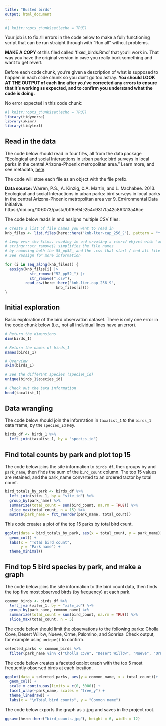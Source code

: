 ```yaml
---
title: "Busted birds"
output: html_document
---
```


```r
#| knitr::opts_chunk$set(echo = TRUE)
```

Your job is to fix all errors in the code below to make a fully functioning script that can be run straight through with "Run all" without problems. 

**MAKE A COPY** of this filed called 'fixed_birds.Rmd' that you'll work in. That way you have the original version in case you really bork something and want to get revert. 

Before each code chunk, you're given a description of what is supposed to happen in each code chunk so you don't go too astray. **You should LOOK AT THE OUTPUT of each line after you've corrected any errors to ensure that it's working as expected, and to confirm you understand what the code is doing.** 

No error expected in this code chunk:
```r
#| knitr::opts_chunk$set(echo = TRUE)
library(tidyverse)
library(skimr)
library(tidytext)
```

## Read in the data

The code below should read in four files, all from the data package "Ecological and social Interactions in urban parks: bird surveys in local parks in the central Arizona-Phoenix metropolitan area." Learn more, and see metadata, [here](https://portal.edirepository.org/nis/mapbrowse?packageid=knb-lter-cap.256.9).

The code will store each file as an object with the file prefix. 

**Data source:** Warren, P.S., A. Kinzig, C.A. Martin, and L. Machabee. 2013. Ecological and social Interactions in urban parks: bird surveys in local parks in the central Arizona-Phoenix metropolitan area ver 9. Environmental Data Initiative. https://doi.org/10.6073/pasta/bff8e94e254c9317fa42c86f413a46ce

The code below reads in and assigns multiple CSV files:
```r

# Create a list of file names you want to read in
knb_files <- list.files(here::here("knb-lter-cap_256_9"), pattern = "*.csv")

# Loop over the files, reading in and creating a stored object with 'assign()'. See ?assign for more information.
# stringr::str_remove() simplifies the file names
# by removing both the 55_pp52_ and the .csv that start / end all file names
# See ?assign for more information

for (i in seq_along(knb_files)) {
  assign(knb_files[i] |>    
           str_remove("52_pp52_") |>  
           str_remove(".csv"),   
         read_csv(here::here("knb-lter-cap_256_9", 
                       knb_files[i])))
}

```

## Initial exploration

Basic exploration of the bird observation dataset. There is only one error in the code chunk below (i.e., not all individual lines have an error). 
```r
# Return the dimensions 
dim(birds_1)

# Return the names of birds_1
names(birds_1)

# Overview
skim(birds_1)

# See the different species (species_id)
unique(birds_1$species_id)

# Check out the taxa information
head(taxalist_1)
```

## Data wrangling

The code below should join the information in `taxalist_1` to the `birds_1` data frame, by the `species_id` key. 

```r
birds_df <- birds_1 %>% 
  left_join(taxalist_1, by = "species_id")
```

## Find total counts by park and plot top 15

The code below joins the site information to `birds_df`, then groups by and `park_name`, then finds the sum of the `bird_count` column. The top 15 values are retained, and the park_name converted to an ordered factor by total count. 

```r
bird_totals_by_park <- birds_df %>% 
  left_join(sites_1, by = "site_id") %>% 
  group_by(park_name) %>% 
  summarize(total_count = sum(bird_count, na.rm = TRUE)) %>% 
  slice_max(total_count, n = 15) %>% 
  mutate(park_name = fct_reorder(park_name, total_count))
```

This code creates a plot of the top 15 parks by total bird count. 
```r
ggplot(data = bird_totals_by_park, aes(x = total_count, y = park_name)) +
  geom_col() +
  labs(x = "Total bird count",
       y = "Park name") +
  theme_minimal()
```


## Find top 5 bird species by park, and make a graph

The code below joins the site information to the bird count data, then finds the top five most observed birds (by frequency) at each park. 

```r
common_birds <- birds_df %>% 
  left_join(sites_1, by = "site_id") %>% 
  group_by(park_name, common_name) %>% 
  summarize(total_count = sum(bird_count, na.rm = TRUE)) %>% 
  slice_max(total_count, n = 5)
```

The code below should limit the observations to the following parks: Cholla Cove, Desert Willow, Nueve, Orme, Palomino, and Sonrisa. Check output, for example using `unique()` to confirm.

```r
selected_parks <- common_birds %>% 
  filter(park_name %in% c("Cholla Cove", "Desert Willow", "Nueve", "Orme", "Palamino", "Sonrisa"))
```

The code below creates a faceted ggplot graph with the top 5 most frequently observed birds at each location. 

```r
ggplot(data = selected_parks, aes(y = common_name, x = total_count))+
  geom_col() +
  scale_x_continuous(limits = c(0, 3000)) +
  facet_wrap(~park_name, scales = "free_y") +
  theme_linedraw() +
  labs(x = "\nTotal bird counts", y = "Common name")
```

The code below exports the graph as a .jpg and saves in the project root.
```r
ggsave(here::here("bird_counts.jpg"), height = 6, width = 12)
```

